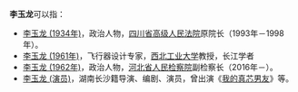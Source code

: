 '''李玉龙'''可以指：

*[[李玉龙_(1934年)|李玉龙 (1934年)]]，政治人物，[[四川省高级人民法院|四川省高级人民法院]]原院长（1993年－1998年）。
*[[李玉龙_(1961年)|李玉龙 (1961年)]]，飞行器设计专家，[[西北工业大学|西北工业大学]]教授，长江学者
*[[李玉龙_(1962年)|李玉龙 (1962年)]]，政治人物，[[河北省人民检察院|河北省人民检察院]]副检察长（2016年－）。
*[[李玉龙_(演员)|李玉龙 (演员)]]，湖南长沙籍导演、编剧、演员，曾出演《[[我的真芯男友|我的真芯男友]]》等。
{{消歧义|Yu|Cat=三字李姓人名消歧义}}